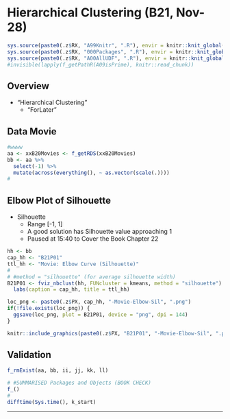 # Hierarchical Clustering (B21, Nov-28) {#b21}

```r
sys.source(paste0(.z$RX, "A99Knitr", ".R"), envir = knitr::knit_global())
sys.source(paste0(.z$RX, "000Packages", ".R"), envir = knitr::knit_global())
sys.source(paste0(.z$RX, "A00AllUDF", ".R"), envir = knitr::knit_global())
#invisible(lapply(f_getPathR(A09isPrime), knitr::read_chunk))
```

## Overview

- "Hierarchical Clustering"
  - "ForLater"

## Data Movie

\textcolor{pink}{Please import the "B20-movie.csv".}

```r
#wwww
aa <- xxB20Movies <- f_getRDS(xxB20Movies)
bb <- aa %>% 
  select(-1) %>% 
  mutate(across(everything(), ~ as.vector(scale(.))))
#
```

## Elbow Plot of Silhouette

- Silhouette
  - Range [-1, 1]
  - A good solution has Silhouette value approaching 1
  - Paused at 15:40 to Cover the Book Chapter 22

```r
hh <- bb
cap_hh <- "B21P01"
ttl_hh <- "Movie: Elbow Curve (Silhouette)"
#
# #method = "silhouette" (for average silhouette width)
B21P01 <- fviz_nbclust(hh, FUNcluster = kmeans, method = "silhouette") +
  labs(caption = cap_hh, title = ttl_hh)
```

```r
loc_png <- paste0(.z$PX, cap_hh, "-Movie-Elbow-Sil", ".png")
if(!file.exists(loc_png)) {
  ggsave(loc_png, plot = B21P01, device = "png", dpi = 144) 
}
```

```r
knitr::include_graphics(paste0(.z$PX, "B21P01", "-Movie-Elbow-Sil", ".png"))
```



## Validation {.unlisted .unnumbered .tabset .tabset-fade}

```r
f_rmExist(aa, bb, ii, jj, kk, ll)
```

```r
# #SUMMARISED Packages and Objects (BOOK CHECK)
f_()
#
difftime(Sys.time(), k_start)
```

****
